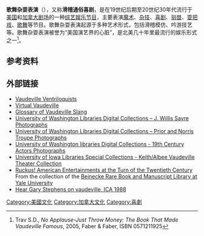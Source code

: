 '''歌舞杂耍表演'''（{{lang-en|Vaudeville}}），又称'''滑稽通俗喜剧'''，是在19世纪后期至20世纪30年代流行于[[美国|美国]]和[[加拿大|加拿大]][[劇場_(藝術)|剧场]]的一种[[综艺娱乐节目|综艺娱乐节目]]，主要表演[[魔术|魔术]]、[[杂技|杂技]]、[[喜剧|喜剧]]、[[驯兽|驯兽]]、[[耍把戏|耍把戏]]、[[歌舞|歌舞]]等节目。歌舞杂耍表演起源于多种艺术形式，包括滑稽模仿、吟游技艺等。歌舞杂耍表演被誉为“美国演艺界的心脏”，是北美几十年里最流行的娱乐形式之一<ref>Trav S.D., ''No Applause-Just Throw Money: The Book That Made Vaudeville Famous'', 2005, Faber & Faber, ISBN 0571211925</ref>。

==参考资料==
{{Reflist}}

==外部链接==
{{Commons|Category:Vaudeville}}
*[https://web.archive.org/web/20080724083935/http://ventriloquistcentral.com/tribute/vaudeville/vaudeville.htm Vaudeville Ventriloquists]
*[https://web.archive.org/web/20070613070346/http://www.virtualvaudeville.com/ Virtual Vaudeville]
*[http://www.goodmagic.com/carny/vaud.htm Glossary of Vaudeville Slang] {{Wayback|url=http://www.goodmagic.com/carny/vaud.htm |date=20110828071110 }}
*[http://content.lib.washington.edu/sayrepublicweb/index.html University of Washington Libraries Digital Collections – J. Willis Sayre Photographs] {{Wayback|url=http://content.lib.washington.edu/sayrepublicweb/index.html |date=20110818071547 }}
*[http://content.lib.washington.edu/norrisweb/index.html University of Washington Libraries Digital Collections – Prior and Norris Troupe Photographs] {{Wayback|url=http://content.lib.washington.edu/norrisweb/index.html |date=20110928173030 }}
*[http://content.lib.washington.edu/19thcenturyactorsweb/index.html University of Washington libraries Digital Collections - 19th Century Actors Photographs] {{Wayback|url=http://content.lib.washington.edu/19thcenturyactorsweb/index.html |date=20110807195710 }}
*[http://www.lib.uiowa.edu/spec-coll/MSC/ToMsc400/MsC356/msc356.html University of Iowa Libraries Special Collections - Keith/Albee Vaudeville Theater Collection] {{Wayback|url=http://www.lib.uiowa.edu/spec-coll/MSC/ToMsc400/MsC356/msc356.html |date=20110703004837 }}
*[https://web.archive.org/web/20110720122428/http://beinecke.library.yale.edu/digitallibrary/ruckus.html Ruckus! American Entertainments at the Turn of the Twentieth Century] From the collection of the [http://www.library.yale.edu/beinecke/ Beinecke Rare Book and Manuscript Library at Yale University] {{Wayback|url=http://www.library.yale.edu/beinecke/ |date=20090706032827 }}
*[http://sounds.bl.uk/View.aspx?item=024M-C0095X0336XX-0100V0.xml Hear Gary Stephens on vaudeville, ICA 1988] {{Wayback|url=http://sounds.bl.uk/View.aspx?item=024M-C0095X0336XX-0100V0.xml |date=20110829021027 }}

{{Authority control}}

[[Category:美國文化|Category:美國文化]]
[[Category:加拿大文化|Category:加拿大文化]]
[[Category:喜劇|Category:喜劇]]
